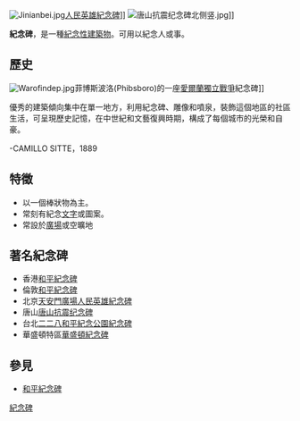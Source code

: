 {{Multiple issues|
{{expert|time=2016-09-03T12:26:53+00:00}}
{{Copy edit|time=2021-03-24T06:55:12+00:00}}
{{expand|time=2016-09-03T12:26:53+00:00}}

}}
[[File:Jinianbei.jpg|thumb]][[人民英雄紀念碑|人民英雄紀念碑]]]]
[[File:唐山抗震纪念碑北侧竖.jpg|thumb]]]]

'''紀念碑'''，是一種[[紀念物|紀念性建築物]]。可用以紀念人或事。

==歷史==
[[File:Warofindep.jpg|thumb]]菲博斯波洛(Phibsboro)的一座[[愛爾蘭獨立戰爭|愛爾蘭獨立戰爭]]紀念碑]]

優秀的建築傾向集中在單一地方，利用紀念碑、雕像和噴泉，裝飾這個地區的社區生活，可呈現歷史記憶，在中世紀和文藝復興時期，構成了每個城市的光榮和自豪。 

-CAMILLO SITTE，1889

==特徵==
*以一個棒狀物為主。
*常刻有紀念[[文字|文字]]或圖案。
*常設於[[廣場|廣場]]或空曠地

==著名紀念碑==
*香港[[和平紀念碑_(香港)|和平紀念碑]]
*倫敦[[和平紀念碑_(倫敦)|和平紀念碑]]
*北京[[天安門廣場|天安門廣場]][[人民英雄纪念碑|人民英雄紀念碑]]
*唐山[[唐山抗震纪念碑|唐山抗震纪念碑]]
*台北[[二二八和平紀念公園|二二八和平紀念公園]][[二二八和平紀念碑|紀念碑]]
*華盛頓特區[[華盛頓紀念碑|華盛頓紀念碑]]

== 參見 ==
* [[和平紀念碑|和平紀念碑]]
{{建築小作品}}
[[Category:紀念碑|]]